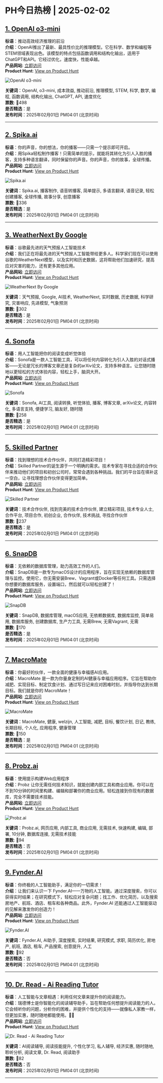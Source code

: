 # PH今日热榜 | 2025-02-02  

## [1. OpenAI o3-mini](https://www.producthunt.com/posts/openai-o3-mini?utm_campaign=producthunt-api&utm_medium=api-v2&utm_source=Application%3A+ph-daily+%28ID%3A+150577%29)  
**标语**：推动高效经济推理的前沿  
**介绍**：OpenAI推出了最新、最具性价比的推理模型。它在科学、数学和编程等STEM领域表现出色。该模型的特点包括函数调用和结构化输出，适用于ChatGPT和API。它经过优化，速度快，性能卓越。  
**产品网站**: [立即访问](https://www.producthunt.com/r/4J6H27SV6LPRFO?utm_campaign=producthunt-api&utm_medium=api-v2&utm_source=Application%3A+ph-daily+%28ID%3A+150577%29)  
**Product Hunt**: [View on Product Hunt](https://www.producthunt.com/posts/openai-o3-mini?utm_campaign=producthunt-api&utm_medium=api-v2&utm_source=Application%3A+ph-daily+%28ID%3A+150577%29)  

![OpenAI o3-mini](https://ph-files.imgix.net/7b914ebf-ac32-47b0-9240-589361152ba1.jpeg?auto=format&fit=crop&frame=1&h=512&w=1024)  

**关键词**：OpenAI, o3-mini, 成本效益, 推动前沿, 推理模型, STEM, 科学, 数学, 编程, 函数调用, 结构化输出, ChatGPT, API, 速度优化  
**票数**: 🔺498  
**是否精选**：是  
**发布时间**：2025年02月01日 PM04:01 (北京时间)  

---  

## [2. Spika.ai](https://www.producthunt.com/posts/spika-ai?utm_campaign=producthunt-api&utm_medium=api-v2&utm_source=Application%3A+ph-daily+%28ID%3A+150577%29)  
**标语**：你的声音，你的想法，你的播客——只需一个提示即可开启。  
**介绍**：用Spika轻松制作播客！只需简单的提示，就能将其转化为引人入胜的播客，支持多种语言翻译，同时保留你的声音。你的声音，你的故事，全球传播。  
**产品网站**: [立即访问](https://www.producthunt.com/r/DBBWPFU7L73TIX?utm_campaign=producthunt-api&utm_medium=api-v2&utm_source=Application%3A+ph-daily+%28ID%3A+150577%29)  
**Product Hunt**: [View on Product Hunt](https://www.producthunt.com/posts/spika-ai?utm_campaign=producthunt-api&utm_medium=api-v2&utm_source=Application%3A+ph-daily+%28ID%3A+150577%29)  

![Spika.ai](https://ph-files.imgix.net/86898f69-63fc-4d0a-bab9-bde926abee9f.png?auto=format&fit=crop&frame=1&h=512&w=1024)  

**关键词**：Spika.ai, 播客制作, 语音转播客, 简单提示, 多语言翻译, 语音记录, 轻松创建播客, 全球传播, 故事分享, 创意播客  
**票数**: 🔺336  
**是否精选**：是  
**发布时间**：2025年02月01日 PM04:01 (北京时间)  

---  

## [3. WeatherNext By Google](https://www.producthunt.com/posts/weathernext-by-google?utm_campaign=producthunt-api&utm_medium=api-v2&utm_source=Application%3A+ph-daily+%28ID%3A+150577%29)  
**标语**：谷歌最先进的天气预报人工智能技术  
**介绍**：我们正在将最先进的天气预报人工智能带给更多人。科学家们现在可以使用谷歌的WeatherNext模型，以及实时和历史数据，这将帮助他们加速研究，提高应对灾害的能力，还有更多其他应用。  
**产品网站**: [立即访问](https://www.producthunt.com/r/GHIPLPHFCRNEEK?utm_campaign=producthunt-api&utm_medium=api-v2&utm_source=Application%3A+ph-daily+%28ID%3A+150577%29)  
**Product Hunt**: [View on Product Hunt](https://www.producthunt.com/posts/weathernext-by-google?utm_campaign=producthunt-api&utm_medium=api-v2&utm_source=Application%3A+ph-daily+%28ID%3A+150577%29)  

![WeatherNext By Google](https://ph-files.imgix.net/e05319e4-dd5a-4b46-95a7-902d1aee684e.png?auto=format&fit=crop&frame=1&h=512&w=1024)  

**关键词**：天气预报, Google, AI技术, WeatherNext, 实时数据, 历史数据, 科学研究, 灾害响应, 先进模型, 气象预测  
**票数**: 🔺302  
**是否精选**：是  
**发布时间**：2025年02月01日 PM04:01 (北京时间)  

---  

## [4. Sonofa](https://www.producthunt.com/posts/sonofa?utm_campaign=producthunt-api&utm_medium=api-v2&utm_source=Application%3A+ph-daily+%28ID%3A+150577%29)  
**标语**：用人工智能把你的阅读变成听觉体验  
**介绍**：Sonofa是一款人工智能工具，可以将任何内容转化为引人入胜的对话式播客——无论是冗长的博客文章还是复杂的arXiv论文，支持多种语言。让您随时随地以更轻松的方式体验内容，轻松上手，脑洞大开。  
**产品网站**: [立即访问](https://www.producthunt.com/r/EMLOXA7A6LIT2J?utm_campaign=producthunt-api&utm_medium=api-v2&utm_source=Application%3A+ph-daily+%28ID%3A+150577%29)  
**Product Hunt**: [View on Product Hunt](https://www.producthunt.com/posts/sonofa?utm_campaign=producthunt-api&utm_medium=api-v2&utm_source=Application%3A+ph-daily+%28ID%3A+150577%29)  

![Sonofa](https://ph-files.imgix.net/acb393e4-0698-475e-926a-bc50cf92bfcf.png?auto=format&fit=crop&frame=1&h=512&w=1024)  

**关键词**：Sonofa, AI工具, 阅读转换, 听觉体验, 播客, 博客文章, arXiv论文, 内容转化, 多语言支持, 便捷学习, 脑友好, 随时随  
**票数**: 🔺258  
**是否精选**：是  
**发布时间**：2025年02月01日 PM04:01 (北京时间)  

---  

## [5. Skilled Partner](https://www.producthunt.com/posts/skilled-partner?utm_campaign=producthunt-api&utm_medium=api-v2&utm_source=Application%3A+ph-daily+%28ID%3A+150577%29)  
**标语**：找到理想的技术合作伙伴，共同打造精彩项目！  
**介绍**：Skilled Partner的诞生源于一个明确的需求。技术专家在寻找合适的合作伙伴来推动他们的项目和初创公司时，常常会遇到各种挑战。我们的平台旨在填补这一空白，让寻找理想合作伙伴变得更加简单。  
**产品网站**: [立即访问](https://www.producthunt.com/r/BKHSHZVATWUH4F?utm_campaign=producthunt-api&utm_medium=api-v2&utm_source=Application%3A+ph-daily+%28ID%3A+150577%29)  
**Product Hunt**: [View on Product Hunt](https://www.producthunt.com/posts/skilled-partner?utm_campaign=producthunt-api&utm_medium=api-v2&utm_source=Application%3A+ph-daily+%28ID%3A+150577%29)  

![Skilled Partner](https://ph-files.imgix.net/164c005c-11e4-4810-8ed4-ae4e848ecb8b.png?auto=format&fit=crop&frame=1&h=512&w=1024)  

**关键词**：技术合作伙伴, 找到完美的技术合作伙伴, 建立精彩项目, 技术专业人士, 合作平台, 项目合作, 初创企业, 合作伙伴, 技术挑战, 寻找合作伙伴  
**票数**: 🔺237  
**是否精选**：是  
**发布时间**：2025年02月01日 PM04:01 (北京时间)  

---  

## [6. SnapDB](https://www.producthunt.com/posts/snapdb?utm_campaign=producthunt-api&utm_medium=api-v2&utm_source=Application%3A+ph-daily+%28ID%3A+150577%29)  
**标语**：无依赖的数据库管理，助力高效工作的人们。  
**介绍**：SnapDB是一款专为macOS设计的应用程序，旨在实现无依赖的数据库管理与监控。使用它，你无需安装Brew、Vagrant或Docker等任何工具。只需选择你想要的数据库服务，设置端口，然后就可以轻松创建了！  
**产品网站**: [立即访问](https://www.producthunt.com/r/AMHAGB5UFFR6SC?utm_campaign=producthunt-api&utm_medium=api-v2&utm_source=Application%3A+ph-daily+%28ID%3A+150577%29)  
**Product Hunt**: [View on Product Hunt](https://www.producthunt.com/posts/snapdb?utm_campaign=producthunt-api&utm_medium=api-v2&utm_source=Application%3A+ph-daily+%28ID%3A+150577%29)  

![SnapDB](https://ph-files.imgix.net/e2129b0c-1276-4727-a707-aee5eae86ff6.png?auto=format&fit=crop&frame=1&h=512&w=1024)  

**关键词**：SnapDB, 数据库管理, macOS应用, 无依赖数据库, 数据库监控, 简单易用, 数据库服务, 创建数据库, 生产力工具, 无需Brew, 无需Vagrant, 无需  
**票数**: 🔺170  
**是否精选**：是  
**发布时间**：2025年02月01日 PM04:01 (北京时间)  

---  

## [7. MacroMate](https://www.producthunt.com/posts/macromate-3?utm_campaign=producthunt-api&utm_medium=api-v2&utm_source=Application%3A+ph-daily+%28ID%3A+150577%29)  
**标语**：你最好的伙伴，一款全面的健康与幸福感AI应用。  
**介绍**：MacroMate 是一款为你量身定制的AI健康与幸福应用程序。它旨在帮助你减肥、实现目标、制定饮食计划、通过写日记来应对困难时刻，并指导你达到长期目标。我们就是你的 MacroMate！  
**产品网站**: [立即访问](https://www.producthunt.com/r/ZFQ26FPBAA4MES?utm_campaign=producthunt-api&utm_medium=api-v2&utm_source=Application%3A+ph-daily+%28ID%3A+150577%29)  
**Product Hunt**: [View on Product Hunt](https://www.producthunt.com/posts/macromate-3?utm_campaign=producthunt-api&utm_medium=api-v2&utm_source=Application%3A+ph-daily+%28ID%3A+150577%29)  

![MacroMate](https://ph-files.imgix.net/fe0f535d-37dc-49ed-afb2-39f15b1cbdf9.jpeg?auto=format&fit=crop&frame=1&h=512&w=1024)  

**关键词**：MacroMate, 健康, welzijn, 人工智能, 减肥, 目标, 餐饮计划, 日记, 教练, 长期目标, 个人化, 应用程序, 健康管理  
**票数**: 🔺150  
**是否精选**：是  
**发布时间**：2025年02月01日 PM04:01 (北京时间)  

---  

## [8. Probz.ai](https://www.producthunt.com/posts/probz-ai?utm_campaign=producthunt-api&utm_medium=api-v2&utm_source=Application%3A+ph-daily+%28ID%3A+150577%29)  
**标语**：使用提示构建Web应用程序  
**介绍**：Probz 让你无需任何技术知识，就能创建内部工具和商业应用。你可以在不到10分钟的时间里构建、编辑和部署你的商业应用。轻松连接到你现有的数据库，完全不需要技术技能。  
**产品网站**: [立即访问](https://www.producthunt.com/r/NLTUVWCLUK3RVK?utm_campaign=producthunt-api&utm_medium=api-v2&utm_source=Application%3A+ph-daily+%28ID%3A+150577%29)  
**Product Hunt**: [View on Product Hunt](https://www.producthunt.com/posts/probz-ai?utm_campaign=producthunt-api&utm_medium=api-v2&utm_source=Application%3A+ph-daily+%28ID%3A+150577%29)  

![Probz.ai](https://ph-files.imgix.net/91209a33-1854-4860-a88d-a64ae2c8d481.png?auto=format&fit=crop&frame=1&h=512&w=1024)  

**关键词**：Probz.ai, 网页应用, 内部工具, 商业应用, 无需技术, 快速构建, 编辑, 部署, 10分钟, 数据库连接, 无需技术技能  
**票数**: 🔺94  
**是否精选**：否  
**发布时间**：2025年02月01日 PM04:01 (北京时间)  

---  

## [9. Fynder.AI](https://www.producthunt.com/posts/fynder-ai-2?utm_campaign=producthunt-api&utm_medium=api-v2&utm_source=Application%3A+ph-daily+%28ID%3A+150577%29)  
**标语**：你终极的人工智能助手，满足你的一切需求！  
**介绍**：让我们来认识一下 Fynder.AI——万物的人工智能。通过深度搜索，你可以获得实时结果；在研究模式下，轻松应对复杂问题；找工作、优化简历，以及搜索房地产、航班、酒店、租车和各种商品。此外，Fynder.AI 还能通过人工智能驱动的见解来激发你的创造力！  
**产品网站**: [立即访问](https://www.producthunt.com/r/NC5AGFLAMRH5H4?utm_campaign=producthunt-api&utm_medium=api-v2&utm_source=Application%3A+ph-daily+%28ID%3A+150577%29)  
**Product Hunt**: [View on Product Hunt](https://www.producthunt.com/posts/fynder-ai-2?utm_campaign=producthunt-api&utm_medium=api-v2&utm_source=Application%3A+ph-daily+%28ID%3A+150577%29)  

![Fynder.AI](https://ph-files.imgix.net/36d8fef3-013c-4b03-980f-eea406b983fc.png?auto=format&fit=crop&frame=1&h=512&w=1024)  

**关键词**：Fynder.AI, AI助手, 深度搜索, 实时结果, 研究模式, 求职, 简历优化, 房地产, 航班, 酒店, 租车, 产品搜索, 创意提升, 人工  
**票数**: 🔺92  
**是否精选**：否  
**发布时间**：2025年02月01日 PM04:01 (北京时间)  

---  

## [10. Dr. Read - Ai Reading Tutor](https://www.producthunt.com/posts/dr-read-ai-reading-tutor?utm_campaign=producthunt-api&utm_medium=api-v2&utm_source=Application%3A+ph-daily+%28ID%3A+150577%29)  
**标语**：人工智能与文章相遇：利用任何文章来提升你的阅读能力。  
**介绍**：瑞德博士是你智能化的阅读辅导助手，旨在帮助任何想提升阅读能力的人。它会倾听你的问题，分析你的困难，并提供个性化的支持——就像私人家教一样，但更加实惠，随时随地都能使用。📖🚀  
**产品网站**: [立即访问](https://www.producthunt.com/r/Y2DTRU2PRCPFP7?utm_campaign=producthunt-api&utm_medium=api-v2&utm_source=Application%3A+ph-daily+%28ID%3A+150577%29)  
**Product Hunt**: [View on Product Hunt](https://www.producthunt.com/posts/dr-read-ai-reading-tutor?utm_campaign=producthunt-api&utm_medium=api-v2&utm_source=Application%3A+ph-daily+%28ID%3A+150577%29)  

![Dr. Read - Ai Reading Tutor](https://ph-files.imgix.net/9eaf1082-4b31-4517-a196-a0b32256fa84.png?auto=format&fit=crop&frame=1&h=512&w=1024)  

**关键词**：AI阅读辅导, 阅读技能提升, 个性化学习, 私人辅导, 经济实惠, 随时随地, 聆听分析, 阅读文章, Dr. Read, 阅读助手  
**票数**: 🔺82  
**是否精选**：否  
**发布时间**：2025年02月01日 PM04:01 (北京时间)  

---  

